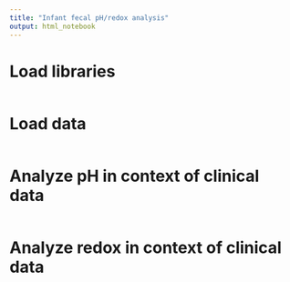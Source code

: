 ```yaml
---
title: "Infant fecal pH/redox analysis"
output: html_notebook
---
```


# Load libraries
```r

```

# Load data 
```r

```

# Analyze pH in context of clinical data
```r

```

# Analyze redox in context of clinical data
```r

```
